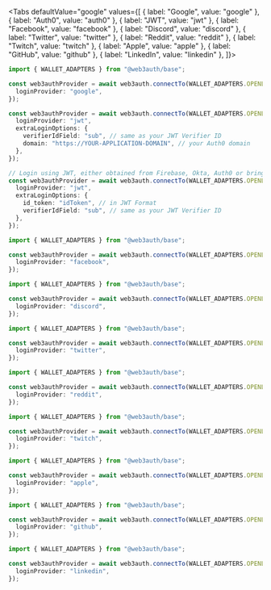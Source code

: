
<Tabs
  defaultValue="google"
  values={[
    { label: "Google", value: "google" },
    { label: "Auth0", value: "auth0" },
    { label: "JWT", value: "jwt" },
    { label: "Facebook", value: "facebook" },
    { label: "Discord", value: "discord" },
    { label: "Twitter", value: "twitter" },
    { label: "Reddit", value: "reddit" },
    { label: "Twitch", value: "twitch" },
    { label: "Apple", value: "apple" },
    { label: "GitHub", value: "github" },
    { label: "LinkedIn", value: "linkedin" },
]}>

<TabItem value="google">

```ts
import { WALLET_ADAPTERS } from "@web3auth/base";

const web3authProvider = await web3auth.connectTo(WALLET_ADAPTERS.OPENLOGIN, {
  loginProvider: "google",
});
```

</TabItem>

<TabItem value="auth0">

```ts
const web3authProvider = await web3auth.connectTo(WALLET_ADAPTERS.OPENLOGIN, {
  loginProvider: "jwt",
  extraLoginOptions: {
    verifierIdField: "sub", // same as your JWT Verifier ID
    domain: "https://YOUR-APPLICATION-DOMAIN", // your Auth0 domain
  },
});
```

</TabItem>

<TabItem value="jwt">

```ts
// Login using JWT, either obtained from Firebase, Okta, Auth0 or bring your own JWT.
const web3authProvider = await web3auth.connectTo(WALLET_ADAPTERS.OPENLOGIN, {
  loginProvider: "jwt",
  extraLoginOptions: {
    id_token: "idToken", // in JWT Format
    verifierIdField: "sub", // same as your JWT Verifier ID
  },
});
```

</TabItem>

<TabItem value="facebook">

```ts
import { WALLET_ADAPTERS } from "@web3auth/base";

const web3authProvider = await web3auth.connectTo(WALLET_ADAPTERS.OPENLOGIN, {
  loginProvider: "facebook",
});
```

</TabItem>

<TabItem value="discord">

```ts
import { WALLET_ADAPTERS } from "@web3auth/base";

const web3authProvider = await web3auth.connectTo(WALLET_ADAPTERS.OPENLOGIN, {
  loginProvider: "discord",
});
```

</TabItem>

<TabItem value="twitter">

```ts
import { WALLET_ADAPTERS } from "@web3auth/base";

const web3authProvider = await web3auth.connectTo(WALLET_ADAPTERS.OPENLOGIN, {
  loginProvider: "twitter",
});
```

</TabItem>

<TabItem value="reddit">

```ts
import { WALLET_ADAPTERS } from "@web3auth/base";

const web3authProvider = await web3auth.connectTo(WALLET_ADAPTERS.OPENLOGIN, {
  loginProvider: "reddit",
});
```

</TabItem>

<TabItem value="twitch">

```ts
import { WALLET_ADAPTERS } from "@web3auth/base";

const web3authProvider = await web3auth.connectTo(WALLET_ADAPTERS.OPENLOGIN, {
  loginProvider: "twitch",
});
```

</TabItem>

<TabItem value="apple">

```ts
import { WALLET_ADAPTERS } from "@web3auth/base";

const web3authProvider = await web3auth.connectTo(WALLET_ADAPTERS.OPENLOGIN, {
  loginProvider: "apple",
});
```

</TabItem>

<TabItem value="github">

```ts
import { WALLET_ADAPTERS } from "@web3auth/base";

const web3authProvider = await web3auth.connectTo(WALLET_ADAPTERS.OPENLOGIN, {
  loginProvider: "github",
});
```

</TabItem>

<TabItem value="linkedin">

```ts
import { WALLET_ADAPTERS } from "@web3auth/base";

const web3authProvider = await web3auth.connectTo(WALLET_ADAPTERS.OPENLOGIN, {
  loginProvider: "linkedin",
});
```

</TabItem>

</Tabs>
